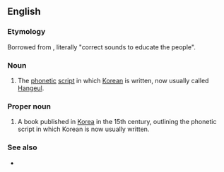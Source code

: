 ==English==

===Etymology===
Borrowed from {{bor|en|ko|-}} {{ko-l|^훈민 ^정음|[[訓]][[民]][[正]][[音]]}}, literally "correct sounds to educate the people".

===Noun===
{{en-noun|-|head=Hunmin Jeongeum}}

# {{lb|en|archaic}} The [[phonetic]] [[script]] in which [[Korean]] is written, now usually called [[Hangeul]]. {{rfv-sense|en}}

===Proper noun===
{{en-proper noun}}

# A book published in [[Korea]] in the 15th century, outlining the phonetic script in which Korean is now usually written.

===See also===
* {{projectlink|wikipedia}}

{{C|en|Books}}